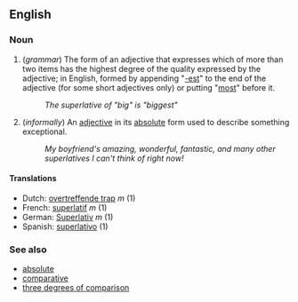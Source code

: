 ==English==
===Noun===
#(''grammar'') The form of an adjective that expresses which of more than two items has the highest degree of the quality expressed by the adjective; in English, formed by appending "[[-est]]" to the end of the adjective (for some short adjectives only) or putting "[[most]]" before it.
#:''The superlative of "big" is "biggest"''
#(''informally'') An [[adjective]] in its [[absolute]] form used to describe something exceptional.
#:''My boyfriend's amazing, wonderful, fantastic, and many other superlatives I can't think of right now!''

====Translations====
*Dutch: [[overtreffende trap]] ''m'' (1)
*French: [[superlatif]] ''m'' (1)
*German: [[Superlativ]] ''m'' (1)
*Spanish: [[superlativo]] (1)

===See also===
*[[absolute]]
*[[comparative]]
*[[three degrees of comparison]]